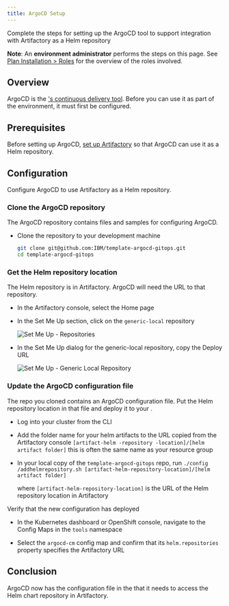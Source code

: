 ```yaml
---
title: ArgoCD Setup
---
```



<PageDescription>

Complete the steps for setting up the ArgoCD tool to support integration with
 Artifactory as a Helm repository

</PageDescription>


<InlineNotification>

**Note**: An **environment administrator** performs the steps on this page. See [Plan Installation > Roles](/admin/plan-installation#roles) for the overview of the roles involved.

</InlineNotification>


## Overview

ArgoCD is the [<Globals name="env" />'s continuous delivery tool](/guides/continuous-delivery).
Before you can use it as part of the environment, it must first be configured.

## Prerequisites

Before setting up ArgoCD, [set up Artifactory](/getting-started/artifactory-setup) so that ArgoCD can use it as a Helm repository.

##  Configuration

Configure ArgoCD to use Artifactory as a Helm repository.

### Clone the ArgoCD repository

The ArgoCD repository contains files and samples for configuring ArgoCD.

- Clone the repository to your development machine

  ```bash
  git clone git@github.com:IBM/template-argocd-gitops.git
  cd template-argocd-gitops
  ```

### Get the Helm repository location

The Helm repository is in Artifactory. ArgoCD will need the URL to that repository.

- In the Artifactory console, select the Home page

- In the Set Me Up section, click on the `generic-local` repository

  ![Set Me Up - Repositories](setupartifactory.png "Set Me Up: Repositories")

- In the Set Me Up dialog for the generic-local repository, copy the Deploy URL

  ![Set Me Up - Generic Local Repository](artifactoryurlsetup.png "Set Me Up: generic-local Repository")

### Update the ArgoCD configuration file

The repo you cloned contains an ArgoCD configuration file. Put the Helm repository location in that file
and deploy it to your <Globals name="env" />.

- Log into your cluster from the CLI

- Add the folder name for your helm artifacts to the URL copied from the
 Artifactory console
 `[artifact-helm
-repository
-location]/[helm artifact folder]` this is often the same name as your
 resource group

- In your local copy of the `template-argocd-gitops` repo, run `./config
/addhelmrepository.sh [artifact-helm-repository-location]/[helm artifact
 folder]`

    where `[artifact-helm-repository-location]` is the URL of the Helm repository location in Artifactory

Verify that the new configuration has deployed

- In the Kubernetes dashboard or OpenShift console, navigate to the Config Maps in the `tools` namespace

- Select the `argocd-cm` config map and confirm that its `helm.repositories` property specifies the Artifactory URL

## Conclusion

ArgoCD now has the configuration file in the <Globals name="env" /> that it needs to access the Helm chart repository in Artifactory.
